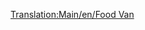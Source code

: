 [[Translation:Main/en/Food Van]]{{en/-}}{{Template:Trains_Carriages_new
|Picture=[[File:en/Foodvan.png]]
|NormalCost=£1,119 ($2,238)
|NormalWeight=22 / 47 t
|NormalCapacity=25 tonnes of food
|MonoCost="
|MonoWeight=22 / 52 t
|MonoCapacity=30 tonnes of food
|MagCost="
|MagWeight=22 / 54 t
|MagCapacity=32 tonnes of food
|Description=This van carries food from foodstuff plants to towns. Only accessible in tropical and arctic climates
}}